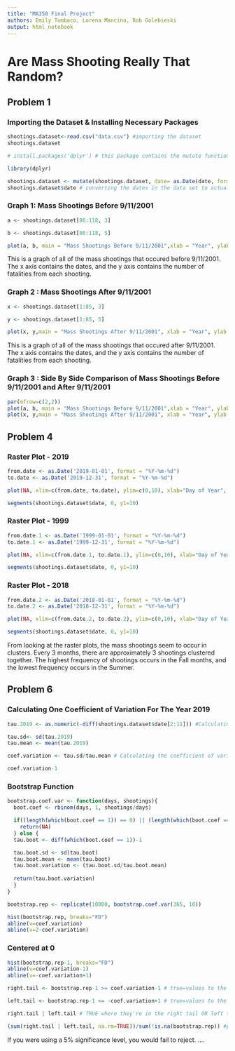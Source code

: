 ```yaml
---
title: "MA350 Final Project"
authors: Emily Tumbaco, Lorena Mancino, Rob Golebieski
output: html_notebook
---
```


# Are Mass Shooting Really That Random? 

## Problem 1 

### Importing the Dataset & Installing Necessary Packages

```r
shootings.dataset<-read.csv("data.csv") #importing the dataset 
shootings.dataset
```

```r
# install.packages('dplyr') # this package contains the mutate function which we used below 

library(dplyr)

shootings.dataset <- mutate(shootings.dataset, date= as.Date(date, format = "%m/%d/%Y"))
shootings.dataset$date # converting the dates in the data set to actual dates in R
```

### Graph 1:  Mass Shootings Before 9/11/2001 

```r
a <- shootings.dataset[86:118, 3]

b <- shootings.dataset[86:118, 5]

plot(a, b, main = "Mass Shootings Before 9/11/2001",xlab = "Year", ylab = "Fatalities")
```

This is a graph of all of the mass shootings that occured before 9/11/2001. The x axis contains the dates, and the y axis contains the number of fatalities from each shooting. 

### Graph 2 : Mass Shootings After 9/11/2001 

```r
x <- shootings.dataset[1:85, 3]

y <- shootings.dataset[1:85, 5]

plot(x, y,main = "Mass Shootings After 9/11/2001", xlab = "Year", ylab = "Fatalities")
```
This is a graph of all of the mass shootings that occured after 9/11/2001. The x axis contains the dates, and the y axis contains the number of fatalities from each shooting. 

### Graph 3 : Side By Side Comparison of Mass Shootings Before 9/11/2001 and After 9/11/2001

```r
par(mfrow=c(2,2))
plot(a, b, main = "Mass Shootings Before 9/11/2001",xlab = "Year", ylab = "Fatalities")
plot(x, y,main = "Mass Shootings After 9/11/2001", xlab = "Year", ylab = "Fatalities")
```

## Problem 4 

### Raster Plot - 2019 

```r
from.date <- as.Date('2019-01-01', format = "%Y-%m-%d")
to.date <- as.Date('2019-12-31', format = "%Y-%m-%d")

plot(NA, xlim=c(from.date, to.date), ylim=c(0,10), xlab="Day of Year", ylab="y")

segments(shootings.dataset$date, 0, y1=10)
```

### Raster Plot - 1999 

```r
from.date.1 <- as.Date('1999-01-01', format = "%Y-%m-%d")
to.date.1 <- as.Date('1999-12-31', format = "%Y-%m-%d")

plot(NA, xlim=c(from.date.1, to.date.1), ylim=c(0,10), xlab="Day of Year", ylab="y")

segments(shootings.dataset$date, 0, y1=10)
```

### Raster Plot - 2018

```r
from.date.2 <- as.Date('2018-01-01', format = "%Y-%m-%d")
to.date.2 <- as.Date('2018-12-31', format = "%Y-%m-%d")

plot(NA, xlim=c(from.date.2, to.date.2), ylim=c(0,10), xlab="Day of Year", ylab="y")

segments(shootings.dataset$date, 0, y1=10)
```

From looking at the raster plots, the mass shootings seem to occur in clusters. Every 3 months, there are approximately 3 shootings clustered together. The highest frequency of shootings occurs in the Fall months, and the lowest frequency occurs in the Summer. 

## Problem 6

### Calculating One Coefficient of Variation For The Year 2019

```r
tau.2019 <- as.numeric(-diff(shootings.dataset$date[2:11])) #Calculating the time between two successive mass shootings in the year 2019

tau.sd<- sd(tau.2019) 
tau.mean <- mean(tau.2019)

coef.variation <- tau.sd/tau.mean # Calculating the coefficient of variation for 2019

coef.variation-1
```

### Bootstrap Function 

```r
bootstrap.coef.var <- function(days, shootings){
  boot.coef <- rbinom(days, 1, shootings/days)

  if((length(which(boot.coef == 1)) == 0) || (length(which(boot.coef == 1)) == 1) || (length(which(boot.coef == 1)) == 2)){
    return(NA)
  } else {
  tau.boot <- diff(which(boot.coef == 1))-1

  tau.boot.sd <- sd(tau.boot)
  tau.boot.mean <- mean(tau.boot)
  tau.boot.variation <- (tau.boot.sd/tau.boot.mean)
  
  return(tau.boot.variation)
  }
}

bootstrap.rep <- replicate(10000, bootstrap.coef.var(365, 10))

hist(bootstrap.rep, breaks="FD")
abline(v=coef.variation)
abline(v=2-coef.variation)
```


### Centered at 0 

```r
hist(bootstrap.rep-1, breaks="FD")
abline(v=coef.variation-1)
abline(v=-coef.variation+1)
```

```r
right.tail <- bootstrap.rep-1 >= coef.variation-1 # true=values to the right of the hist 
```

```r
left.tail <- bootstrap.rep-1 <= -coef.variation+1 # true=values to the left of the hist 
```

```r
right.tail | left.tail # TRUE where they're in the right tail OR left tail 
```

```r
(sum(right.tail | left.tail, na.rm=TRUE))/sum(!is.na(bootstrap.rep)) #p value 
```

If you were using a 5% significance level, you would fail to reject. .... 















